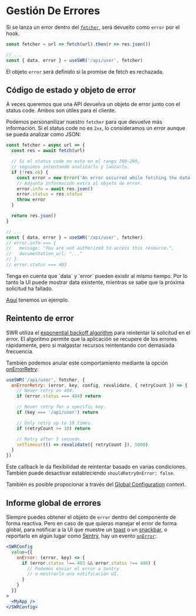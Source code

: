 
# Gestión De Errores

Si se lanza un error dentro del [`fetcher`](/docs/data-fetching), será devuelto
como `error` por el hook.

```js
const fetcher = url => fetch(url).then(r => res.json())

// ...
const { data, error } = useSWR('/api/user', fetcher)
```

El objeto `error` será definido si la promise de fetch es rechazada.

## Código de estado y objeto de error

A veces queremos que una API devuelva un objeto de error junto con el status
code. Ambos son útiles para el cliente.

Podemos personanilizar nuestro `fetcher` para que devuelve más información. Si
el status code no es `2xx`, lo consideramos un error aunque se pueda analizar
como JSON:

```js
const fetcher = async url => {
  const res = await fetch(url)

  // Si el status code no esta en el rango 200-299,
  // seguimos intentando analizarlo y lanzarlo.
  if (!res.ok) {
    const error = new Error('An error occurred while fetching the data.')
    // Adjunta información extra al objeto de error.
    error.info = await res.json()
    error.status = res.status
    throw error
  }

  return res.json()
}

// ...
const { data, error } = useSWR('/api/user', fetcher)
// error.info === {
//   message: "You are not authorized to access this resource.",
//   documentation_url: "..."
// }
// error.status === 403
```

<Callout emoji="💡">
  Tenga en cuenta que `data` y `error` pueden existir al mismo tiempo. Por lo
  tanto la UI puede mostrar data existente, mientras se sabe que la próxima
  solicitud ha fallado.
</Callout>

[Aquí](/examples/error-handling) tenemos un ejemplo.

## Reintento de error

SWR utiliza el
[exponential backoff algorithm](https://en.wikipedia.org/wiki/Exponential_backoff)
para reintentar la solicitud en el error. El algoritmo permite que la aplicación
se recupere de los errores rápidamente, pero si malgastar recursos reintentando
con demasiada frecuencia.

También podemos anular este comportamiento mediante la opción
[onErrorRetry](/docs/options#options):

```js
useSWR('/api/user', fetcher, {
  onErrorRetry: (error, key, config, revalidate, { retryCount }) => {
    // Never retry on 404.
    if (error.status === 404) return

    // Never retry for a specific key.
    if (key === '/api/user') return

    // Only retry up to 10 times.
    if (retryCount >= 10) return

    // Retry after 5 seconds.
    setTimeout(() => revalidate({ retryCount }), 5000)
  }
})
```

Este callback le da flexibilidad de reintentar basado en varias condiciones.
También puede desactivar estableciendo `shouldRetryOnError: false`.

También es posible propocionar a través del
[Global Configuration](/docs/global-configuration) context.

## Informe global de errores

Siempre puedes obtener el objeto de `error` dentro del componente de forma
reactiva. Pero en caso de que quieras manejar el error de forma global, para
notificar a la UI que muestre un [toast](https://vercel.com/design/toast) o un
[snackbar](https://material.io/components/snackbars), o reportarlo en algún
lugar como [Sentry](https://sentry.io), hay un evento
[`onError`](/docs/options#options):

```jsx
<SWRConfig
  value={{
    onError: (error, key) => {
      if (error.status !== 403 && error.status !== 404) {
        // Podemos enviar el error a Sentry
        // o mostrarlo una notificación UI.
      }
    }
  }}
>
  <MyApp />
</SWRConfig>
```
